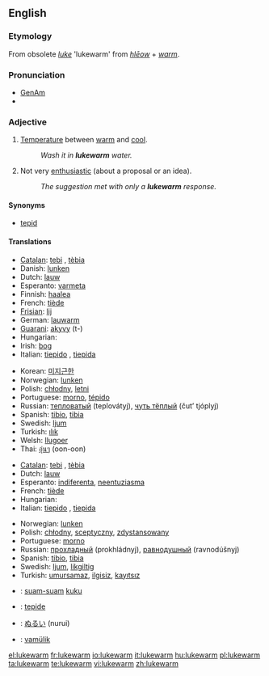 ==English==

===Etymology===
From obsolete ''[[luke]]'' 'lukewarm' from {{OE.}} ''[[hlēow]]'' + ''[[warm]]''.

===Pronunciation===
*[[w:General American|GenAm]] {{IPA|[ˌlukˈwɔɹm]}}
*{{audio|en-us-lukewarm.ogg|Audio (US)}}

===Adjective===
{{en-adj|-}}

# [[temperature|Temperature]] between [[warm]] and [[cool]].
#:''Wash it in '''lukewarm''' water.''
# Not very [[enthusiastic]] (about a proposal or an idea).
#:''The suggestion met with only a '''lukewarm''' response.''

====Synonyms====
*[[tepid]]

====Translations====
{{trans-top|temperature}}
*[[Catalan]]: [[tebi]] {{m}}, [[tèbia]] {{f}}
*Danish: [[lunken]]
*Dutch: [[lauw]]
*Esperanto: [[varmeta]]
*Finnish: [[haalea]]
*French: [[tiède]]
*[[Frisian]]: [[lij]]
*German: [[lauwarm]]
*[[Guarani]]: [[akyvy]] (t-)
*Hungarian: {{t|hu|langyos}}
*Irish: [[bog]]
*Italian: [[tiepido]] {{m}}, [[tiepida]] {{f}}
{{trans-mid}}
*Korean: [[미지근한]]
*Norwegian: [[lunken]]
*Polish: [[chłodny]], [[letni]]
*Portuguese: [[morno]], [[tépido]]
*Russian: [[тепловатый]] (teplovátyj), [[чуть тёплый]] (čut’ tjóplyj)
*Spanish: [[tibio]], {{m}} [[tibia]] {{f}}
*Swedish: [[ljum]]
*Turkish: [[ılık]]
*Welsh: [[llugoer]]
*Thai: [[อุ่นๆ]] (oon-oon)
{{trans-bottom}}

{{trans-top|not very enthusiastic}}
*[[Catalan]]: [[tebi]] {{m}}, [[tèbia]] {{f}}
*Dutch: [[lauw]]
*Esperanto: [[indiferenta]], [[neentuziasma]]
*French: [[tiède]]
*Hungarian: {{t|hu|lagymatag}}
*Italian: [[tiepido]] {{m}}, [[tiepida]] {{f}}
{{trans-mid}}
*Norwegian: [[lunken]]
*Polish: [[chłodny]], [[sceptyczny]], [[zdystansowany]]
*Portuguese: [[morno]]
*Russian: [[прохладный]] (prokhládnyj), [[равнодушный]] (ravnodúšnyj)
*Spanish: [[tibio]], {{m}} [[tibia]] {{f}}
*Swedish: [[ljum]], [[likgiltig]]
*Turkish: [[umursamaz]], [[ilgisiz]], [[kayıtsız]]
{{trans-bottom}}

{{checktrans-top}}
*{{ttbc|Indonesian}}: [[suam-suam]] [[kuku]]
*{{ttbc|Interlingua}}: [[tepide]]
{{checktrans-mid}}
*{{ttbc|Japanese}}: [[ぬるい]] (nurui)
*{{ttbc|Volapük}}: [[vamülik]]
{{checktrans-bottom}}

[[el:lukewarm]]
[[fr:lukewarm]]
[[io:lukewarm]]
[[it:lukewarm]]
[[hu:lukewarm]]
[[pl:lukewarm]]
[[ta:lukewarm]]
[[te:lukewarm]]
[[vi:lukewarm]]
[[zh:lukewarm]]